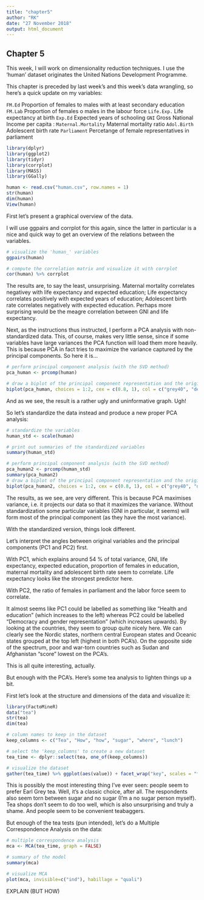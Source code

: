 ```yaml
---
title: "chapter5"
author: "RK"
date: "27 November 2018"
output: html_document
---
```


## Chapter 5

This week, I will work on dimensionality reduction techniques. I use the 'human' dataset originates the United Nations Development Programme.

This chapter is preceded by last week's and this week's data wrangling, so here's a quick update on my variables:

`FM.Ed` Proportion of females to males with at least secondary education
`FM.Lab`  Proportion of females o males in the labour force
`Life.Exp.` Life expectancy at birth
`Exp.Ed` Expected years of schooling 
`GNI` Gross National Income per capita               : 
`Maternal.Mortality` Maternal mortality ratio
`Adol.Birth` Adolescent birth rate
`Parliament` Percetange of female representatives in parliament


```r
library(dplyr)
library(ggplot2)
library(tidyr)
library(corrplot)
library(MASS)
library(GGally)
```

```r
human <- read.csv("human.csv", row.names = 1)
str(human)
dim(human)
View(human)
```

First let's present a graphical overview of the data.

I will use ggpairs and corrplot for this again, since the latter in particular is a nice and quick way to get an overview of the relations between the variables.

```r

# visualize the 'human_' variables
ggpairs(human)

# compute the correlation matrix and visualize it with corrplot
cor(human) %>% corrplot
```

The results are, to say the least, unsurprising. Maternal mortality correlates negativey with life expectancy and expected education; Life expectancy correlates positively with expected years of education; Adolescent birth rate correlates negatively with expected education. Perhaps more surprising would be the meagre correlation between GNI and life expectancy.

Next, as the instructions thus instructed, I perform a PCA analysis with non-standardized data. This, of course, makes very little sense, since if some variables have large variances the PCA function will load them more heavily. This is because PCA in fact tries to maximize the variance captured by the principal components. So here it is...

```r

# perform principal component analysis (with the SVD method)
pca_human <- prcomp(human)

# draw a biplot of the principal component representation and the original variables
biplot(pca_human, choices = 1:2, cex = c(0.8, 1), col = c("grey40", "deeppink2"))
```

And as we see, the result is a rather ugly and uninformative graph. Ugh!

So let's standardize the data instead and produce a new proper PCA analysis:


```r
# standardize the variables
human_std <- scale(human)

# print out summaries of the standardized variables
summary(human_std)

# perform principal component analysis (with the SVD method)
pca_human2 <- prcomp(human_std)
summary(pca_human2)
# draw a biplot of the principal component representation and the original variables
biplot(pca_human2, choices = 1:2, cex = c(0.8, 1), col = c("grey40", "deeppink2"), main = "PC1 is related to democracy and gender equality, PC2 is related to health, wealth and education")
```
The results, as we see, are very different. This is because PCA maximises variance, i.e. it projects our data so that it maximizes the variance. Without standardization some particular variables (GNI in particular, it seems) will form most of the principal component (as they have the most variance).

With the standardized version, things look different.

Let's interpret the angles between original variables and the principal components (PC1 and PC2) first. 

With PC1, which explains around 54 % of total variance, GNI, life expectancy, expected education, proportion of females in education, maternal mortality and adolescent birth rate seem to correlate. Life expectancy looks like the strongest predictor here.

With PC2, the ratio of females in parliament and the labor force seem to correlate.

It almost seems like PC1 could be labelled as something like "Health and education" (which increases to the left) whereas PC2 could be labelled "Democracy and gender representation" (which increases upwards). By looking at the countries, they seem to group quite nicely here. We can clearly see the Nordic states, northern central European states and Oceanic states grouped at the top left (highest in both PCA's). On the opposite side of the spectrum, poor and war-torn countries such as Sudan and Afghanistan "score" lowest on the PCA's.

This is all quite interesting, actually.

But enough with the PCA's. Here's some tea analysis to lighten things up a bit.

First let's look at the structure and dimensions of the data and visualize it:

```r
library(FactoMineR)
data("tea")
str(tea)
dim(tea)

# column names to keep in the dataset
keep_columns <- c("Tea", "How", "how", "sugar", "where", "lunch")

# select the 'keep_columns' to create a new dataset
tea_time <- dplyr::select(tea, one_of(keep_columns))

# visualize the dataset
gather(tea_time) %>% ggplot(aes(value)) + facet_wrap("key", scales = "free") + geom_bar() + theme(axis.text.x = element_text(angle = 45, hjust = 1, size = 8))

```

This is possibly the most interesting thing I've ever seen: people seem to prefer Earl Grey tea. Well, it's a classic choice, after all. The respondents also seem torn between sugar and no sugar (I'm a no sugar person myself). Tea shops don't seem to do too well, which is also unsurprising and truly a shame. And people seem to be convenient teabaggers.

But enough of the tea tests (pun intended), let's do a Multiple Correspondence Analysis on the data:

```r
# multiple correspondence analysis
mca <- MCA(tea_time, graph = FALSE)

# summary of the model
summary(mca)

# visualize MCA
plot(mca, invisible=c("ind"), habillage = "quali")
```

EXPLAIN (BUT HOW) 